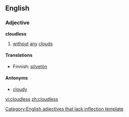 ==English==
===Adjective===
'''cloudless'''

#[[without]] [[any]] [[cloud]]s

====Translations====

*Finnish: [[pilvetön]]

====Antonyms====
*[[cloudy]]

[[Category:English adjectives that lack inflection template]]

[[vi:cloudless]]
[[zh:cloudless]]